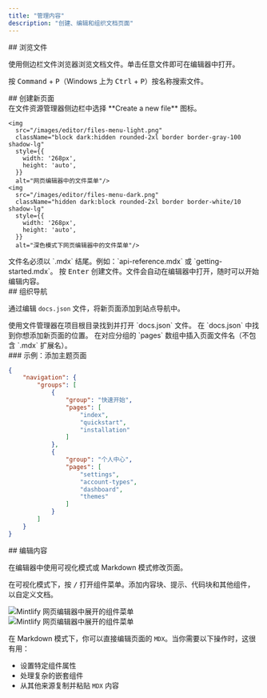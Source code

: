 ```yaml
---
title: "管理内容"
description: "创建、编辑和组织文档页面"
---
```


<div id="navigating-your-files">
  ## 浏览文件
</div>

使用侧边栏文件浏览器浏览文档文件。单击任意文件即可在编辑器中打开。

按 <kbd>Command</kbd> + <kbd>P</kbd>（Windows 上为 <kbd>Ctrl</kbd> + <kbd>P</kbd>）按名称搜索文件。

<div id="creating-new-pages">
  ## 创建新页面
</div>

<Steps>
  <Step title="创建新文件">
    在文件资源管理器侧边栏中选择 **Create a new file** 图标。
    
    <img
      src="/images/editor/files-menu-light.png"
      className="block dark:hidden rounded-2xl border border-gray-100 shadow-lg"
      style={{
        width: '268px',
        height: 'auto',
      }}
      alt="网页编辑器中的文件菜单"/>
    <img
      src="/images/editor/files-menu-dark.png"
      className="hidden dark:block rounded-2xl border border-white/10 shadow-lg"
      style={{
        width: '268px',
        height: 'auto',
      }}
      alt="深色模式下网页编辑器中的文件菜单"/>
  </Step>
  <Step title="输入文件名">
    文件名必须以 `.mdx` 结尾。例如：`api-reference.mdx` 或 `getting-started.mdx`。
  </Step>
  <Step title="创建并打开">
    按 <kbd>Enter</kbd> 创建文件。文件会自动在编辑器中打开，随时可以开始编辑内容。
  </Step>
</Steps>

<div id="organizing-your-navigation">
  ## 组织导航
</div>

通过编辑 `docs.json` 文件，将新页面添加到站点导航中。

<Steps>
  <Step title="打开 docs.json">
    使用文件管理器在项目根目录找到并打开 `docs.json` 文件。
  </Step>
  <Step title="定位导航部分">
    在 `docs.json` 中找到你想添加新页面的位置。
  </Step>
  <Step title="添加页面">
    在对应分组的 `pages` 数组中插入页面文件名（不包含 `.mdx` 扩展名）。
  </Step>
</Steps>

<div id="example-adding-a-themes-page">
  ### 示例：添加主题页面
</div>

```json title="向 Profile 组添加一个 themes 页面" highlight="18"
{
    "navigation": {
        "groups": [
            {
                "group": "快速开始",
                "pages": [
                    "index",
                    "quickstart", 
                    "installation"
                ]
            },
            {
                "group": "个人中心",
                "pages": [
                    "settings",
                    "account-types", 
                    "dashboard",
                    "themes"
                ]
            }
        ]
    }
}
```


<div id="editing-content">
  ## 编辑内容
</div>

在编辑器中使用可视化模式或 Markdown 模式修改页面。

在可视化模式下，按 <kbd>/</kbd> 打开组件菜单。添加内容块、提示、代码块和其他组件，以自定义文档。

<Frame>
  <img 
    src="/images/editor/component-menu-light.png" 
    alt="Mintlify 网页编辑器中展开的组件菜单" 
    className="block dark:hidden" 
  />
  <img 
    src="/images/editor/component-menu-dark.png" 
    alt="Mintlify 网页编辑器中展开的组件菜单" 
    className="hidden dark:block" 
  />
</Frame>

在 Markdown 模式下，你可以直接编辑页面的 `MDX`。当你需要以下操作时，这很有用：

- 设置特定组件属性
- 处理复杂的嵌套组件
- 从其他来源复制并粘贴 `MDX` 内容